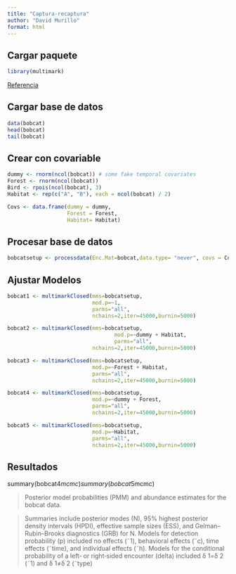 ```yaml
---
title: "Captura-recaptura"
author: "David Murillo"
format: html
---
```


::: panel-tabset

## Cargar paquete

```r
library(multimark)
```


[Referencia](https://www.ncbi.nlm.nih.gov/pmc/articles/PMC4662319/)

## Cargar base de datos

```r
data(bobcat)
head(bobcat)
tail(bobcat)
```

## Crear con covariable

```r
dummy <- rnorm(ncol(bobcat)) # some fake temporal covariates
Forest <- rnorm(ncol(bobcat))
Bird <- rpois(ncol(bobcat), 3)
Habitat <- rep(c("A", "B"), each = ncol(bobcat) / 2)

Covs <- data.frame(dummy = dummy,
                   Forest = Forest,
                   Habitat= Habitat)
```


## Procesar base de datos

```r
bobcatsetup <- processdata(Enc.Mat=bobcat,data.type= "never", covs = Covs)
```


## Ajustar Modelos



```r
bobcat1 <- multimarkClosed(mms=bobcatsetup,
                           mod.p=~1,
                           parms="all",
                           nchains=2,iter=45000,burnin=5000)

bobcat2 <- multimarkClosed(mms=bobcatsetup,
                                  mod.p=~dummy + Habitat,
                                  parms="all",
                           nchains=2,iter=45000,burnin=5000)

bobcat3 <- multimarkClosed(mms=bobcatsetup,
                           mod.p=~Forest + Habitat,
                           parms="all",
                           nchains=2,iter=45000,burnin=5000)

bobcat4 <- multimarkClosed(mms=bobcatsetup,
                           mod.p=~dummy + Forest,
                           parms="all",
                           nchains=2,iter=45000,burnin=5000)

bobcat5 <- multimarkClosed(mms=bobcatsetup,
                           mod.p=~Habitat,
                           parms="all",
                           nchains=2,iter=45000,burnin=5000)
```




                        




## Resultados 

summary(bobcat4$mcmc)
summary(bobcat5$mcmc)


> Posterior model probabilities (PMM) and abundance estimates for the bobcat data. 

> Summaries include posterior modes (N), 95% highest posterior density intervals (HPDI), effective sample sizes (ESS), and Gelman–Rubin–Brooks diagnostics (GRB) for N. Models for detection probability (p) included no effects (˜1), behavioral effects (˜c), time effects (˜time), and individual effects (˜h). Models for the conditional probability of a left‐ or right‐sided encounter (delta) included δ 1=δ 2 (˜1) and δ 1≠δ 2 (˜type)


:::

